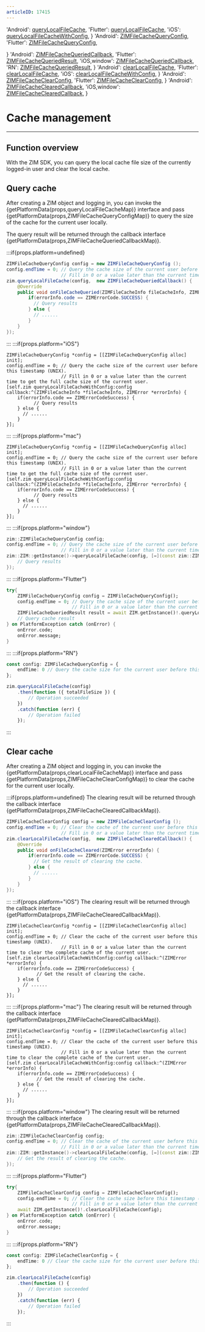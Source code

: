 ```yaml
---
articleID: 17415
---
```



  'Android': <a href='@queryLocalFileCache' target='_blank'>queryLocalFileCache</a>,
  'Flutter': <a href='https://pub.dev/documentation/zego_zim/latest/zego_zim/ZIM/queryLocalFileCache.html' target='_blank'>queryLocalFileCache</a>,
  'iOS': <a href='@queryLocalFileCacheWithConfig' target='_blank'>queryLocalFileCacheWithConfig</a>,
}
  'Android': <a href='@-ZIMFileCacheQueryConfig' target='_blank'>ZIMFileCacheQueryConfig</a>,
  'Flutter': <a href='https://pub.dev/documentation/zego_zim/latest/zego_zim/ZIMFileCacheQueryConfig-class.html' target='_blank'>ZIMFileCacheQueryConfig</a>,
  
}
  'Android': <a href='@-ZIMFileCacheQueriedCallback' target='_blank'>ZIMFileCacheQueriedCallback</a>,
  'Flutter': <a href='https://pub.dev/documentation/zego_zim/latest/zego_zim/ZIMFileCacheQueriedResult-class.html' target='_blank'>ZIMFileCacheQueriedResult</a>,
  'iOS,window': <a href='@ZIMFileCacheQueriedCallback' target='_blank'>ZIMFileCacheQueriedCallback</a>,
  'RN': <a href='@-ZIMFileCacheQueriedResult' target='_blank'>ZIMFileCacheQueriedResult</a>,
}
  'Android': <a href='@clearLocalFileCache' target='_blank'>clearLocalFileCache</a>,
  'Flutter': <a href='https://pub.dev/documentation/zego_zim/latest/zego_zim/ZIM/clearLocalFileCache.html' target='_blank'>clearLocalFileCache</a>,
  'iOS': <a href='@clearLocalFileCacheWithConfig' target='_blank'>clearLocalFileCacheWithConfig</a>,
}
  'Android': <a href='@-ZIMFileCacheClearConfig' target='_blank'>ZIMFileCacheClearConfig</a>,
  'Flutter': <a href='https://pub.dev/documentation/zego_zim/latest/zego_zim/ZIMFileCacheClearConfig-class.html' target='_blank'>ZIMFileCacheClearConfig</a>,
}
  'Android': <a href='@-ZIMFileCacheClearedCallback' target='_blank'>ZIMFileCacheClearedCallback</a>,
  'iOS,window': <a href='@ZIMFileCacheClearedCallback' target='_blank'>ZIMFileCacheClearedCallback</a>,
}

# Cache management

- - -

## Function overview

With the ZIM SDK, you can query the local cache file size of the currently logged-in user and clear the local cache.


## Query cache

After creating a ZIM object and logging in, you can invoke the {getPlatformData(props,queryLocalFileCacheMap)} interface and pass {getPlatformData(props,ZIMFileCacheQueryConfigMap)} to query the size of the cache for the current user locally.

The query result will be returned through the callback interface {getPlatformData(props,ZIMFileCacheQueriedCallbackMap)}.

:::if{props.platform=undefined}
```java
ZIMFileCacheQueryConfig config = new ZIMFileCacheQueryConfig ();
config.endTime = 0; // Query the cache size of the current user before this timestamp (UNIX).
                    // Fill in 0 or a value later than the current time to get the full cache size of the current user.
zim.queryLocalFileCache(config,  new ZIMFileCacheQueriedCallback() {
    @Override
    public void onFileCacheQueried(ZIMFileCacheInfo fileCacheInfo, ZIMError errorInfo) {
        if(errorInfo.code == ZIMErrorCode.SUCCESS) {
          // Query results
        } else {
          // ......
        }      
    }
});
```

:::
:::if{props.platform="iOS"}
```objc
ZIMFileCacheQueryConfig *config = [[ZIMFileCacheQueryConfig alloc] init];
config.endTime = 0; // Query the cache size of the current user before this timestamp (UNIX).
                    // Fill in 0 or a value later than the current time to get the full cache size of the current user.
[self.zim queryLocalFileCacheWithConfig:config callback:^(ZIMFileCacheInfo *fileCacheInfo, ZIMError *errorInfo) {
    if(errorInfo.code == ZIMErrorCodeSuccess) {
          // Query results
    } else {
      // ......
    }
}];
```
:::
:::if{props.platform="mac"}
```objc
ZIMFileCacheQueryConfig *config = [[ZIMFileCacheQueryConfig alloc] init];
config.endTime = 0; // Query the cache size of the current user before this timestamp (UNIX).
                    // Fill in 0 or a value later than the current time to get the full cache size of the current user.
[self.zim queryLocalFileCacheWithConfig:config callback:^(ZIMFileCacheInfo *fileCacheInfo, ZIMError *errorInfo) {
    if(errorInfo.code == ZIMErrorCodeSuccess) {
          // Query results
    } else {
      // ......
    }
}];
```
:::
:::if{props.platform="window"}
```cpp
zim::ZIMFileCacheQueryConfig config;
config.endTime = 0; // Query the cache size of the current user before this timestamp (UNIX).
                    // Fill in 0 or a value later than the current time to get the full cache size of the current user.
zim::ZIM::getInstance()->queryLocalFileCache(config, [=](const zim::ZIMFileCacheInfo& fileCacheInfo, const zim::ZIMError& errorInfo) {
    // Query results
});
```
:::
:::if{props.platform="Flutter"}
```dart
try{
    ZIMFileCacheQueryConfig config = ZIMFileCacheQueryConfig();
    config.endTime = 0; // Query the cache size of the current user before this timestamp (UNIX).
                        // Fill in 0 or a value later than the current time to get the complete cache size of the current user.
    ZIMFileCacheQueriedResult result = await ZIM.getInstance()!.queryLocalFileCache(config);
    // Query cache result
} on PlatformException catch (onError) {
    onError.code;
    onError.message;
}
```
:::
:::if{props.platform="RN"}
```typescript
const config: ZIMFileCacheQueryConfig = {
    endTime: 0 // Query the cache size for the current user before this timestamp (UNIX). Fill in 0 or a value later than the current time to get the complete cache size for the current user.
};

zim.queryLocalFileCache(config)
    .then(function ({ totalFileSize }) {
        // Operation succeeded
    })
    .catch(function (err) {
        // Operation failed
    });
```
:::

## Clear cache

After creating a ZIM object and logging in, you can invoke the {getPlatformData(props,clearLocalFileCacheMap)} interface and pass {getPlatformData(props,ZIMFileCacheClearConfigMap)} to clear the cache for the current user locally.


:::if{props.platform=undefined}
The clearing result will be returned through the callback interface {getPlatformData(props,ZIMFileCacheClearedCallbackMap)}.

```java
ZIMFileCacheClearConfig config = new ZIMFileCacheClearConfig ();
config.endTime = 0; // Clear the cache of the current user before this timestamp (UNIX).
                    // Fill in 0 or a value later than the current time to clear the complete cache of the current user.
zim.clearLocalFileCache(config,  new ZIMFileCacheClearedCallback() {
    @Override
    public void onFileCacheCleared(ZIMError errorInfo) {
        if(errorInfo.code == ZIMErrorCode.SUCCESS) {
          // Get the result of clearing the cache.
        } else {
          // ......
        }      
    }
});
```

:::
:::if{props.platform="iOS"}
The clearing result will be returned through the callback interface {getPlatformData(props,ZIMFileCacheClearedCallbackMap)}.

```objc
ZIMFileCacheClearConfig *config = [[ZIMFileCacheClearConfig alloc] init];
config.endTime = 0; // Clear the cache of the current user before this timestamp (UNIX).
                    // Fill in 0 or a value later than the current time to clear the complete cache of the current user.
[self.zim clearLocalFileCacheWithConfig:config callback:^(ZIMError *errorInfo) {
    if(errorInfo.code == ZIMErrorCodeSuccess) {
           // Get the result of clearing the cache.
    } else {
      // ......
    }
}];
```
:::
:::if{props.platform="mac"}
The clearing result will be returned through the callback interface {getPlatformData(props,ZIMFileCacheClearedCallbackMap)}.

```objc
ZIMFileCacheClearConfig *config = [[ZIMFileCacheClearConfig alloc] init];
config.endTime = 0; // Clear the cache of the current user before this timestamp (UNIX).
                    // Fill in 0 or a value later than the current time to clear the complete cache of the current user.
[self.zim clearLocalFileCacheWithConfig:config callback:^(ZIMError *errorInfo) {
    if(errorInfo.code == ZIMErrorCodeSuccess) {
           // Get the result of clearing the cache.
    } else {
      // ......
    }
}];
```
:::
:::if{props.platform="window"}
The clearing result will be returned through the callback interface {getPlatformData(props,ZIMFileCacheClearedCallbackMap)}.

```cpp
zim::ZIMFileCacheClearConfig config;
config.endTime = 0; // Clear the cache of the current user before this timestamp (UNIX).
                    // Fill in 0 or a value later than the current time to clear the complete cache of the current user.
zim::ZIM::getInstance()->clearLocalFileCache(config, [=](const zim::ZIMError& errorInfo) {
    // Get the result of clearing the cache.
});
```
:::
:::if{props.platform="Flutter"}
```dart
try{
    ZIMFileCacheClearConfig config = ZIMFileCacheClearConfig();
    config.endTime = 0; // Clear the cache size before this timestamp (UNIX) for the current user.
                        // Fill in 0 or a value later than the current time to clear the complete cache for the current user.
    await ZIM.getInstance()!.clearLocalFileCache(config);
} on PlatformException catch (onError) {
    onError.code;
    onError.message;
}
```
:::
:::if{props.platform="RN"}
```typescript
const config: ZIMFileCacheClearConfig = {
    endTime: 0 // Clear the cache size for the current user before this timestamp (UNIX). Fill in 0 or a value later than the current time to clear the complete cache size for the current user.
};

zim.clearLocalFileCache(config)
    .then(function () {
        // Operation succeeded
    })
    .catch(function (err) {
        // Operation failed
    });
```
:::